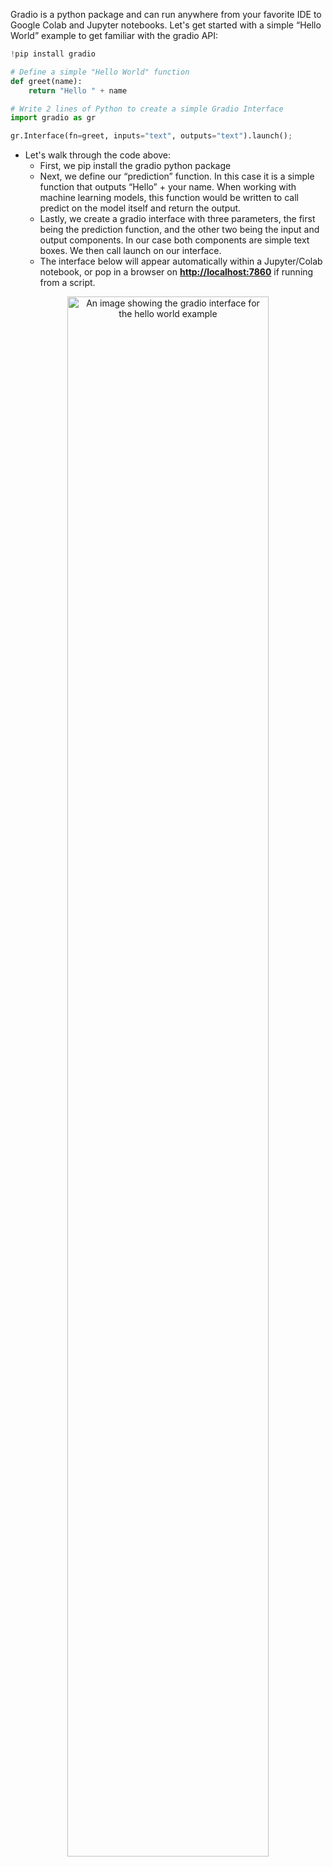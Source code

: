 Gradio is a python package and can run anywhere from your favorite IDE to Google Colab and Jupyter notebooks.
Let's get started with a simple “Hello World” example to get familiar with the gradio API:

```python
!pip install gradio

# Define a simple "Hello World" function
def greet(name):
    return "Hello " + name

# Write 2 lines of Python to create a simple Gradio Interface
import gradio as gr

gr.Interface(fn=greet, inputs="text", outputs="text").launch();
```

- Let's walk through the code above:
    - First, we pip install the gradio python package
    - Next, we define our “prediction” function. In this case it is a simple function that outputs “Hello” + your name. When working with machine learning models, this function would be written to call predict on the model itself and return the output.
    - Lastly, we create a gradio interface with three parameters, the first being the prediction function, and the other two being the input and output components. In our case both components are simple text boxes. We then call launch on our interface.
    - The interface below will appear automatically within a Jupyter/Colab notebook, or pop in a browser on **[http://localhost:7860](http://localhost:7860/)** if running from a script.

<p align="center">
<img src="/course/static/chapter9/hello-world.png" alt="An image showing the gradio interface for the hello world example" width="80%"/>
</p>
